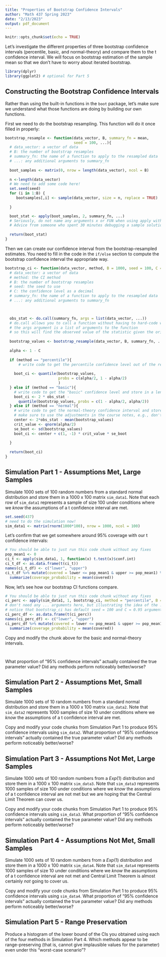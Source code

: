 ```yaml
---
title: "Properties of Bootstrap Confidence Intervals"
author: "Math 437 Spring 2023"
date: "2/13/2023"
output: pdf_document
---
```


```r
knitr::opts_chunk$set(echo = TRUE)
```

Let's investigate the different properties of three bootstrap confidence intervals (percentile, basic, and normal-theory) and compare them to the t confidence interval. We will focus on bootstrap estimation of the sample mean so that we don't have to worry about iterated bootstrap.

```r
library(dplyr)
library(ggplot2) # optional for Part 5
```

## Constructing the Bootstrap Confidence Intervals

Rather than using the built-in functions in the `boot` package, let's make sure we understand what those functions are doing by building our own functions.

First we need to do the bootstrap resampling. This function will do it once filled in properly:

```r
bootstrap_resample <- function(data_vector, B, summary_fn = mean,
                               seed = 100, ...){
  # data_vector: a vector of data
  # B: the number of bootstrap resamples
  # summary_fn: the name of a function to apply to the resampled data
  # ...: any additional arguments to summary_fn
  
  boot_samples <- matrix(0, nrow = length(data_vector), ncol = B)
  
  n <-length(data_vector)
  # We need to add some code here!
  set.seed(seed)
  for (i in 1:B) {
     bootsamples[,i] <- sample(data_vector, size = n, replace = TRUE)
    
  }

  boot_stat <- apply(boot_samples, 2, summary_fn, ...)
  # Seriously, do not name any arguments x or FUN when using apply within a function
  # Advice from someone who spent 30 minutes debugging a sample solution
  
  return(boot_stat)
}
```

Then we can create our confidence interval from the bootstrap-resampled estimates. You need to fill in the code in the `if/else` section to compute the bootstrap confidence interval the appropriate way.

```r
bootstrap_ci <- function(data_vector, method, B = 1000, seed = 100, C = 0.95, summary_fn = mean, ...){
  # data_vector: a vector of data
  # method: the CI method
  # B: the number of bootstrap resamples
  # seed: the seed to use
  # C: the confidence level as a decimal
  # summary_fn: the name of a function to apply to the resampled data
  # ...: any additional arguments to summary_fn


  
  obs_stat <- do.call(summary_fn, args = list(data_vector, ...))
  # do.call allows you to call a function without having to hard-code what that function is
  # the args argument is a list of arguments to the function
  # so this will find the observed value of the statistic given the original data vector
  
  bootstrap_values <- bootstrap_resample(data_vector, B, summary_fn, ...)
  
  alpha <- 1 - C
  
  if (method == "percentile"){
      # write code to get the percentile confidence level out of the returned bootstrap_values and store in a length 2 vector boot_ci
    
    boot_ci <- quantile(bootstrap_values, 
                        probs = c(alpha/2, 1 - alpha/2)
                        )
  } else if (method == "basic"){
    # write code to get the "basic" confidence level and store in a length 2 vector boot_ci
    boot_ci <- 2 * obs_stat - 
      quantile(bootstrap_values, probs = c(1 - alpha/2, alpha/2))
  } else if (method == "normal"){
    # write code to get the normal-theory confidence interval and store in a length 2 vector boot_ci
    # make sure to use the adjustments in the course notes, e.g., don't use 1/sqrt(n) as your standard deviation of sample means
    center <- 2*obs_stat - mean(bootstrap_values)
    crit_value <- qnorm(alpha/2)
    se_boot <- sd(bootstrap_values)
    boot_ci <- center + c(1, -1) * crit_value * se_boot
      
  }
  
  return(boot_ci)
}
```

## Simulation Part 1 - Assumptions Met, Large Samples

Simulate 1000 sets of 100 random numbers from a standard normal distribution and store them in a 1000 x 100 matrix `sim_data1`. Note that each row of `sim_data1` represents a sample of size 100 under conditions where we *know* the assumptions of a t confidence interval are met.

```r
set.seed(437)
# need to do the simulation now!
sim_data1 <- matrix(rnorm(1000*100), nrow = 1000, ncol = 100)
```

Let's confirm that we get somewhere around 95% coverage with our t confidence intervals:

```r
# You should be able to just run this code chunk without any fixes
pop_mean1 <- 0
ci_t <- apply(sim_data1, 1, function(x) t.test(x)$conf.int)
ci_t_df <- as.data.frame(t(ci_t))
names(ci_t_df) <- c("lower", "upper")
ci_t_df %>% mutate(covered = lower <= pop_mean1 & upper >= pop_mean1) %>%
  summarize(coverage_probability = mean(covered))
```

Now, let's see how our bootstrap CI functions compare.

```r
# You should be able to just run this code chunk without any fixes
ci_perc <- apply(sim_data1, 1, bootstrap_ci, method = "percentile", B = 1000, summary_fn = mean, na.rm = TRUE)
# don't need any ... arguments here, but illustrating the idea of the ...
# notice that bootstrap_ci has default seed = 100 and C = 0.95 arguments
ci_perc_df <- as.data.frame(t(ci_perc))
names(ci_perc_df) <- c("lower", "upper")
ci_perc_df %>% mutate(covered = lower <= pop_mean1 & upper >= pop_mean1) %>%
  summarize(coverage_probability = mean(covered))
```

Copy and modify the chunk above for the basic and normal-theory intervals.

```r

```

```r

```


What proportion of "95% confidence intervals" actually contained the true parameter value? Did any methods perform noticeably better/worse?

## Simulation Part 2 - Assumptions Met, Small Samples

Simulate 1000 sets of 10 random numbers from a standard normal distribution and store them in a 1000 x 100 matrix `sim_data2`. Note that `sim_data2` represents 1000 samples of size 10 under conditions where we *know* the assumptions of a t confidence interval are met.

Copy and modify your code chunks from Simulation Part 1 to produce 95% confidence intervals using `sim_data2`. What proportion of "95% confidence intervals" actually contained the true parameter value? Did any methods perform noticeably better/worse?

## Simulation Part 3 - Assumptions Not Met, Large Samples

Simulate 1000 sets of 100 random numbers from a $Exp(1)$ distribution and store them in a 1000 x 100 matrix `sim_data3`. Note that `sim_data3` represents 1000 samples of size 100 under conditions where we *know* the assumptions of a t confidence interval are not met but we are hoping that the Central Limit Theorem can cover us.

Copy and modify your code chunks from Simulation Part 1 to produce 95% confidence intervals using `sim_data3`. What proportion of "95% confidence intervals" actually contained the true parameter value? Did any methods perform noticeably better/worse?

## Simulation Part 4 - Assumptions Not Met, Small Samples

Simulate 1000 sets of 10 random numbers from a $Exp(1)$ distribution and store them in a 1000 x 100 matrix `sim_data4`. Note that `sim_data4` represents 1000 samples of size 10 under conditions where we *know* the assumptions of a t confidence interval are not met and Central Limit Theorem is almost certainly *not* going to cover us.

Copy and modify your code chunks from Simulation Part 1 to produce 95% confidence intervals using `sim_data4`. What proportion of "95% confidence intervals" actually contained the true parameter value? Did any methods perform noticeably better/worse?

## Simulation Part 5 - Range Preservation

Produce a histogram of the lower bound of the CIs you obtained using each of the four methods in Simulation Part 4. Which methods appear to be range-preserving (that is, cannot give implausible values for the parameter) even under this "worst-case scenario"? 
